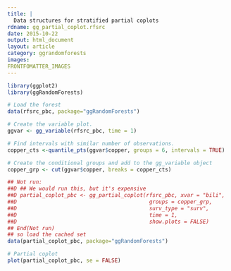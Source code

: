 ```yaml
---
title: |
  Data structures for stratified partial coplots
rdname: gg_partial_coplot.rfsrc
date: 2015-10-22
output: html_document
layout: article
category: ggrandomforests
images:
FRONTFOMATTER_IMAGES
---
```


```r
library(ggplot2)
library(ggRandomForests)
```

```r
# Load the forest
data(rfsrc_pbc, package="ggRandomForests")

# Create the variable plot.
ggvar <- gg_variable(rfsrc_pbc, time = 1)

# Find intervals with similar number of observations.
copper_cts <-quantile_pts(ggvar$copper, groups = 6, intervals = TRUE)

# Create the conditional groups and add to the gg_variable object
copper_grp <- cut(ggvar$copper, breaks = copper_cts)

## Not run: 
##D ## We would run this, but it's expensive
##D partial_coplot_pbc <- gg_partial_coplot(rfsrc_pbc, xvar = "bili",
##D                                          groups = copper_grp,
##D                                          surv_type = "surv",
##D                                          time = 1,
##D                                          show.plots = FALSE)
## End(Not run)
## so load the cached set
data(partial_coplot_pbc, package="ggRandomForests")

# Partial coplot
plot(partial_coplot_pbc, se = FALSE)



```
